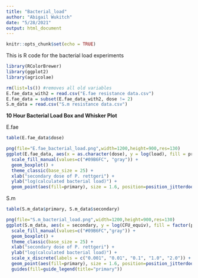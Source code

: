```yaml
---
title: "Bacterial_load"
author: "Abigail Wukitch"
date: "5/28/2021"
output: html_document
---
```


```r
knitr::opts_chunk$set(echo = TRUE)
```

This is R code for the bacterial load experiments

```r
library(RColorBrewer)
library(ggplot2)
library(agricolae)

rm(list=ls()) #removes all old variables
E.fae_data_with2 = read.csv("E.fae resistance data.csv")
E.fae_data = subset(E.fae_data_with2, dose != 2)
S.m_data = read.csv("S.m resistance data.csv")

```

**10 Hour Bacterial Load Box and Whisker Plot**

E.fae
```r
table(E.fae_data$dose)

png(file="E.fae_bacterial_load.png",width=1200,height=900,res=130)
ggplot(E.fae_data, aes(x = as.character(dose), y = log(load), fill = primary)) +
  scale_fill_manual(values=c("#09B6FC", "gray")) +
  geom_boxplot() + 
  theme_classic(base_size = 25) + 
  xlab("secondary dose of P. rettgeri") +
  ylab("log(calculated bacterial load)") +
  geom_point(aes(fill=primary), size = 1.6, position=position_jitterdodge())

```

S.m 

```r
table(S.m_data$primary, S.m_data$secondary)

png(file="S.m_bacterial_load.png",width=1200,height=900,res=130)
ggplot(S.m_data, aes(x = secondary, y = log(CFU_equiv), fill = factor(primary, levels = c("s.m 0.1", "control")))) +
  scale_fill_manual(values=c("#09B6FC","gray")) +
  geom_boxplot() + 
  theme_classic(base_size = 25) + 
  xlab("secondary dose of P. rettgeri") +
  ylab("log(calculated bacterial load)") + 
  scale_x_discrete(labels = c("0.001", "0.01", "0.1", "1.0", "2.0")) +
  geom_point(aes(fill=primary), size = 1.6, position=position_jitterdodge()) + 
  guides(fill=guide_legend(title="primary"))



```
